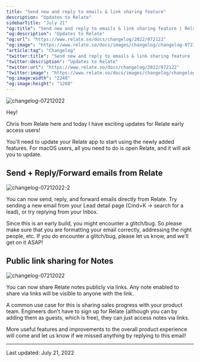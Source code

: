 ```yaml
---
title: "Send new and reply to emails & link sharing feature"
description: "Updates to Relate"
sidebarTitle: "July 21"
"og:title": "Send new and reply to emails & link sharing feature | Relate Changelog"
"og:description": "Updates to Relate"
"og:url": "https://www.relate.so/docs/changelog/2022/072122"
"og:image": "https://www.relate.so/docs/images/changelog/changelog-07212022.png"
"article:tag": "Changelog"
"twitter:title": "Send new and reply to emails & link sharing feature | Relate Changelog"
"twitter:description": "Updates to Relate"
"twitter:url": "https://www.relate.so/docs/changelog/2022/072122"
"twitter:image": "https://www.relate.so/docs/images/changelog/changelog-07212022.png"
"og:image:width": "2240"
"og:image:height": "1260"
---
```


![changelog-07212022](/docs/images/changelog/changelog-07212022.png)

Hey!

Chris from Relate here and today I have exciting updates for Relate early access users!

You'll need to update your Relate app to start using the newly added features. For macOS users, all you need to do is open Relate, and it will ask you to update.

## Send + Reply/Forward emails from Relate

![changelog-07212022-2](/docs/images/changelog/changelog-07212022-2.png)

You can now send, reply, and forward emails directly from Relate. Try sending a new email from your Lead detail page (Cmd+K -> search for a lead), or try replying from your Inbox.

Since this is an early build, you might encounter a glitch/bug. So please make sure that you are formatting your email correctly, addressing the right people, etc. If you do encounter a glitch/bug, please let us know, and we'll get on it ASAP!

## Public link sharing for Notes

![changelog-07212022](/docs/images/changelog/changelog-07212022.png)

You can now share Relate notes publicly via links. Any note enabled to share via links will be visible to anyone with the link.

A common use case for this is sharing sales progress with your product team. Engineers don't have to sign up for Relate (although you can by adding them as guests, which is free), they can just access notes via links.

More useful features and improvements to the overall product experience will come and let us know if we missed anything by replying to this email!

---

Last updated: July 21, 2022
